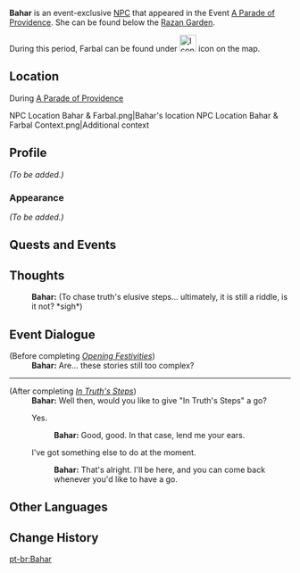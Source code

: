 {{Meta
<!-- Remove this template after adding the missing info -->
|missing_NPC_profile  = yes
}}
{{Character Infobox
|type             = Event NPC
|image            = NPC Bahar.png
|region           = Sumeru
|location         = Sumeru
|affiliation      = Haravatat
|voiceEN          = 
|voiceCN          = 
|voiceJP          = 
}}
'''Bahar''' is an event-exclusive [[NPC]] that appeared in the Event [[A Parade of Providence]]. She can be found below the [[Razan Garden]].

During this period, Farbal can be found under [[File:Icon In Truths Steps.png|30x30px]] icon on the map.

==Location==
;During [[A Parade of Providence]]
<gallery>
NPC Location Bahar & Farbal.png|Bahar's location
NPC Location Bahar & Farbal Context.png|Additional context
</gallery>

==Profile==
<!--detailed story/lore information goes here-->
''(To be added.)''

===Appearance===
''(To be added.)''

==Quests and Events==
{{Quests and Events}}
<!--
==Idle Quotes==
{{Dialogue Start}}

{{Dialogue End}}
-->
==Thoughts==
{{All Schemes to Know Explanation|name=Bahar}}
:'''Bahar:''' (To chase truth's elusive steps... ultimately, it is still a riddle, is it not? *sigh*)

==Event Dialogue==
{{Dialogue Start}}
;(Before completing ''[[Opening Festivities]]'')
:'''Bahar:''' Are... these stories still too complex?
----
;(After completing ''[[In Truth's Steps]]'')
:'''Bahar:''' Well then, would you like to give "In Truth's Steps" a go?
:{{DIcon|In Truth's Steps}} Yes.
::'''Bahar:''' Good, good. In that case, lend me your ears.
:{{DIcon}} I've got something else to do at the moment.
::'''Bahar:''' That's alright. I'll be here, and you can come back whenever you'd like to have a go.
{{Dialogue End}}

== Other Languages==
{{Other Languages
|default_hidden = 1
|en        = Bahar
|zhs       = 巴哈尔
|zhs_rm    = Bāhā'ěr
|zht       = 巴哈爾
|zht_rm    = Bāhā'ěr
|ja        = バハール
|ja_rm     = Bahaaru
|ko        = 바하르
|ko_rm     = 
|es        = Bahar
|fr        = Bahar
|ru        = Бахар
|th        = Bahar
|vi        = Bahar
|de        = Bahar
|id        = Bahar
|pt        = Bahar
|tr        = Bahar
|it        = Bahar
}}

==Change History==
{{Change History|3.6}}

[[pt-br:Bahar]]